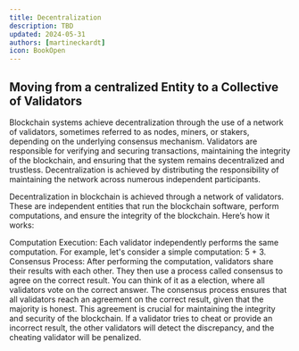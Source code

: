 ```yaml
---
title: Decentralization
description: TBD
updated: 2024-05-31
authors: [martineckardt]
icon: BookOpen
---
```



## Moving from a centralized Entity to a Collective of Validators

Blockchain systems achieve decentralization through the use of a network of validators, sometimes referred to as nodes, miners, or stakers, depending on the underlying consensus mechanism. Validators are responsible for verifying and securing transactions, maintaining the integrity of the blockchain, and ensuring that the system remains decentralized and trustless. Decentralization is achieved by distributing the responsibility of maintaining the network across numerous independent participants.

Decentralization in blockchain is achieved through a network of validators. These are independent entities that run the blockchain software, perform computations, and ensure the integrity of the blockchain. Here’s how it works:

Computation Execution: Each validator independently performs the same computation. For example, let's consider a simple computation: 5 + 3.
Consensus Process: After performing the computation, validators share their results with each other. They then use a process called consensus to agree on the correct result. You can think of it as a election, where all validators vote on the correct answer.
The consensus process ensures that all validators reach an agreement on the correct result, given that the majority is honest. This agreement is crucial for maintaining the integrity and security of the blockchain. If a validator tries to cheat or provide an incorrect result, the other validators will detect the discrepancy, and the cheating validator will be penalized.